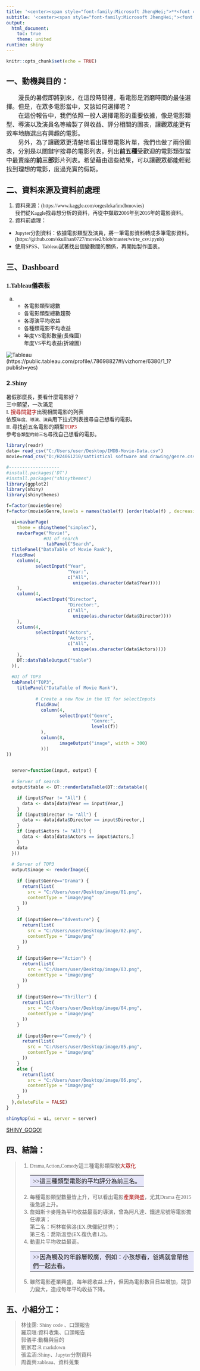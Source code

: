 ---
title: '<center><span style="font-family:Microsoft JhengHei;">**<font color=#9F88FF>蝦</font><font color=#00DDAA>趴</font><font color=#FF77FF>電</font><font color=#77DDFF>影</font><font color=#FFA488>院</font>**</span></center>'
subtitle: '<center><span style="font-family:Microsoft JhengHei;"><font color=#4B0082>**客製化評比 任君挑選**</font></span></cneter>'
output: 
  html_document:
    toc: true
    theme: united
runtime: shiny
---
```{r setup, include=FALSE}
knitr::opts_chunk$set(echo = TRUE)
```

## <span style="font-family:Microsoft JhengHei;">一、動機與目的：</span> 
<span style="font-family:Microsoft JhengHei;"><font size="3">
　　漫長的暑假即將到來，在這段時間裡，看電影是消磨時間的最佳選擇。但是，在眾多電影當中，又該如何選擇呢？   
　　在這份報告中，我們依照一般人選擇電影的重要依據，像是電影類型、導演以及演員名等繪製了與收益、評分相關的圖表，讓觀眾能更有效率地篩選出有興趣的電影。  
　　另外，為了讓觀眾更清楚地看出理想電影片單，我們也做了兩份圖表，分別是以關鍵字搜尋的電影列表，列出**前五種**受歡迎的電影類型當中最賣座的**前三部**影片列表。希望藉由這些結果，可以讓觀眾都能輕鬆找到理想的電影，度過充實的假期。 </font></span>

## <span style="font-family:Microsoft JhengHei;">二、資料來源及資料前處理</span>

1. <span style="font-family:Microsoft JhengHei;">資料來源：(https://www.kaggle.com/orgesleka/imdbmovies)<br>我們從Kaggle找尋想分析的資料，再從中擷取2006年到2016年的電影資料。
2. <span style="font-family:Microsoft JhengHei;">資料前處理：
* <span style="font-family:Microsoft JhengHei;">Jupyter分割資料：依據電影類型及演員，將一筆電影資料轉成多筆電影資料。<br>(https://github.com/skullhan0727/movie2/blob/master/wirte_csv.ipynb)
* <span style="font-family:Microsoft JhengHei;">使用SPSS、Tableau試著找出個變數間的關係，再開始製作圖表。</span>

## <span style="font-family:Microsoft JhengHei;">三、Dashboard</span>

### <span style="font-family:Microsoft JhengHei;">1.Tableau儀表板</span>
a. 
    - <span style="font-family:Microsoft JhengHei;">各電影類型總數
    - <span style="font-family:Microsoft JhengHei;">各電影類型總數趨勢
    - <span style="font-family:Microsoft JhengHei;">各導演平均收益
    - <span style="font-family:Microsoft JhengHei;">各種類電影平均收益
    - <span style="font-family:Microsoft JhengHei;">年度VS電影數量(長條圖）<br>
年度VS平均收益(折線圖）</span>

![Tableau](https://i.screenshot.net/4gplofr)
(https://public.tableau.com/profile/.78698827#!/vizhome/6380/1_1?publish=yes)

### 2.<span style="font-family:Microsoft JhengHei;">Shiny</span>  
<span style="font-family:Microsoft JhengHei;">暑假那麼長，要看什麼電影好？  
三中願望，一次滿足<br> 
I. <font color=#AA0000>搜尋關鍵字</font>出現相關電影的列表  
依照`年度、導演、演員`用下拉式列表搜尋自己想看的電影。<br>
II. 尋找前五名電影的類型<font color=#AA0000>TOP3</font> <br>參考`各類型的前三名`尋找自己想看的電影。</span> 
```{r,eval=FALSE}
library(readr)
data= read_csv("C:/Users/user/Desktop/IMDB-Movie-Data.csv")
movie=read_csv("D:/H24061210/sattistical software and drawing/genre.csv")

#-------------------
#install.packages('DT')
#install.packages("shinythemes")
library(ggplot2)
library(shiny)
library(shinythemes)

f=factor(movie$Genre)
f=factor(movie$Genre,levels = names(table(f) [order(table(f) , decreasing = TRUE)]))

  ui=navbarPage(
    theme = shinytheme("simplex"),
    navbarPage("Movie!",
              #UI of search
               tabPanel("Search",
  titlePanel("DataTable of Movie Rank"),
  fluidRow(
    column(4,
           selectInput("Year",
                       "Year:",
                       c("All",
                         unique(as.character(data$Year))))
    ),
    column(4,
           selectInput("Director",
                       "Director:",
                       c("All",
                         unique(as.character(data$Director))))
    ),
    column(4,
           selectInput("Actors",
                       "Actors:",
                       c("All",
                         unique(as.character(data$Actors))))
    ),
    DT::dataTableOutput("table")
  )),
  
  #UI of TOP3
  tabPanel("TOP3",
    titlePanel("DataTable of Movie Rank"),
           
           # Create a new Row in the UI for selectInputs
           fluidRow(
             column(4,
                    selectInput("Genre",
                                "Genre:",
                                levels(f))
             ),
             column(8,
                    imageOutput("image", width = 300)
             )))
))

  
  server=function(input, output) {
  
  # Server of search
  output$table <- DT::renderDataTable(DT::datatable({

    if (input$Year != "All") {
      data <- data[data$Year == input$Year,]
    }
    if (input$Director != "All") {
      data <- data[data$Director == input$Director,]
    }
    if (input$Actors != "All") {
      data <- data[data$Actors == input$Actors,]
    }
    data
  }))
  
  # Server of TOP3
  output$image <- renderImage({
    
    if (input$Genre=="Drama") {
      return(list(
        src = "C:/Users/user/Desktop/image/01.png",
        contentType = "image/png"
      ))
    }
    
    if (input$Genre=="Adventure") {
      return(list(
        src = "C:/Users/user/Desktop/image/02.png",
        contentType = "image/png"
      ))
    } 
    
    if (input$Genre=="Action") {
      return(list(
        src = "C:/Users/user/Desktop/image/03.png",
        contentType = "image/png"
      ))
    }
    
    if (input$Genre=="Thriller") {
      return(list(
        src = "C:/Users/user/Desktop/image/04.png",
        contentType = "image/png"
      ))
    }
    
    if (input$Genre=="Comedy") {
      return(list(
        src = "C:/Users/user/Desktop/image/05.png",
        contentType = "image/png"
      ))
    }
    else {
      return(list(
        src = "C:/Users/user/Desktop/image/06.png",
        contentType = "image/png"
      ))
    }
  },deleteFile = FALSE)
}

shinyApp(ui = ui, server = server)


```

[SHINY_GOGO!](http://127.0.0.1:3905/)

## <span style="font-family:Microsoft JhengHei;">四、結論：</span>  
>1. <span style="font-family:Microsoft JhengHei;">Drama,Action,Comedy這三種電影類型較<font color=#AA0000>大眾化</font> 
<table><tr><td bgcolor=#E6E6FA>\>>這三種類型電影的平均評分為前三名。</td></tr></table>  
2. <span style="font-family:Microsoft JhengHei;">每種電影類型數量皆上升，可以看出電影<font color=#AA0000>產業興盛</font>，尤其Drama 在2015 後急遽上升。
3. <span style="font-family:Microsoft JhengHei;">詹姆斯卡麥隆為平均收益最高的導演，曾為阿凡達、鐵達尼號等電影擔任導演；<br>第二名：柯林崔佛洛(EX.侏儸紀世界)；<br>第三名：喬斯溫登(EX.復仇者1,2)。
4. <span style="font-family:Microsoft JhengHei;">動畫片平均收益最高。<br><table><tr><td bgcolor=#E6E6FA>\>>因為觸及的年齡層較廣，例如：小孩想看，爸媽就會帶他們一起去看。</td></tr></table>
5. <span style="font-family:Microsoft JhengHei;">雖然電影產業興盛，每年總收益上升，但因為電影數目日益增加，競爭力變大，造成每年平均收益下降。</span>

## <span style="font-family:Microsoft JhengHei;">五、小組分工：</span>
><span style="font-family:Microsoft JhengHei;">林佳霈: Shiny code 、口頭報告<br>羅苡晅:資料收集、口頭報告<br>郭儀芊:動機與目的<br>劉家君:R markdown<br>張孟涵:Shiny、Jupyter分割資料<br>周義興:tableau、資料蒐集</span>